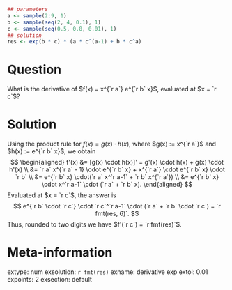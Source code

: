 ```r
## parameters
a <- sample(2:9, 1)
b <- sample(seq(2, 4, 0.1), 1)
c <- sample(seq(0.5, 0.8, 0.01), 1)
## solution
res <- exp(b * c) * (a * c^(a-1) + b * c^a)
```

Question
========
What is the derivative of $f(x) = x^{`r a`} e^{`r b` x}$, evaluated at $x = `r c`$?

Solution
========
Using the product rule for $f(x) = g(x) \cdot h(x)$, where $g(x) := x^{`r a`}$ and $h(x) := e^{`r b` x}$, we obtain
$$
\begin{aligned}
f'(x) &= [g(x) \cdot h(x)]' = g'(x) \cdot h(x) + g(x) \cdot h'(x) \\
      &= `r a` x^{`r a` - 1} \cdot e^{`r b` x} + x^{`r a`} \cdot e^{`r b` x} \cdot `r b` \\
      &= e^{`r b` x} \cdot(`r a` x^`r a-1` + `r b` x^{`r a`}) \\
      &= e^{`r b` x} \cdot x^`r a-1` \cdot (`r a` + `r b` x).
\end{aligned}
$$
Evaluated at $x = `r c`$, the answer is
$$ e^{`r b` \cdot `r c`} \cdot `r c`^`r a-1` \cdot (`r a` + `r b` \cdot `r c`) = `r fmt(res, 6)`. $$
Thus, rounded to two digits we have $f'(`r c`) = `r fmt(res)`$.

Meta-information
================
extype: num
exsolution: `r fmt(res)`
exname: derivative exp
extol: 0.01
expoints: 2
exsection: default
